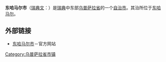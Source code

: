 {{Infobox Kommun|
fullname=Östhammars kommun|
coatofarms=[[File:Östhammar_vapen.svg|100px]]|
county=[[乌普萨拉省|乌普萨拉省]]|
province=[[乌普兰|乌普兰]]|
capital=[[东哈马尔|东哈马尔]]|
map=[[File:Östhammar_Municipality_in_Uppsala_County.png|200px]]|
arearank=第72名|
area=1,502.55|
arealand=1,471.61|
populationrank=第112名|
population=21,435|
densityrank=第205名|
populationdensity=14.6|
website=http://www.osthammar.se/|
footnotes=面积与人口统计数据来自[[瑞典统计局|瑞典统计局]]，截至2006年12月31日}}

'''东哈马尔市'''（[[瑞典文|瑞典文]]：{{lang|sv|''Östhammars kommun''}}）是[[瑞典|瑞典]]中东部[[乌普萨拉省|乌普萨拉省]]的一个[[瑞典自治市|自治市]]。其治所位于[[东哈马尔|东哈马尔]]。

== 外部链接 ==
* [http://www.osthammar.se 东哈马尔市]{{Wayback|url=http://www.osthammar.se/ |date=20090129083306 }}－官方网站

{{Uppsala County}}
{{Localities in Östhammar Municipality}}

{{coord|60|16|N|18|22|E|source:enwiki-plaintext-parser|display=title}}

{{DEFAULTSORT:Osthammar Municipality}}

[[Category:乌普萨拉省市镇|Category:乌普萨拉省市镇]]